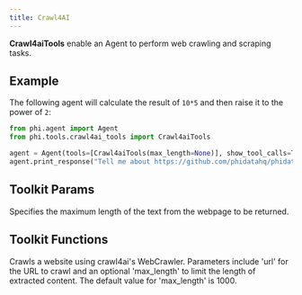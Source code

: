 ```yaml
---
title: Crawl4AI
---
```


**Crawl4aiTools** enable an Agent to perform web crawling and scraping tasks.

## Example

The following agent will calculate the result of `10*5` and then raise it to the power of `2`:

```python cookbook/tools/crawl4ai_tools.py
from phi.agent import Agent
from phi.tools.crawl4ai_tools import Crawl4aiTools

agent = Agent(tools=[Crawl4aiTools(max_length=None)], show_tool_calls=True)
agent.print_response("Tell me about https://github.com/phidatahq/phidata.", markdown=True)
```

## Toolkit Params

<ResponseField name="max_length" type="int" default="1000">
  Specifies the maximum length of the text from the webpage to be returned.
</ResponseField>

## Toolkit Functions

<ResponseField name="web_crawler">
  Crawls a website using crawl4ai's WebCrawler. Parameters include 'url' for the
  URL to crawl and an optional 'max_length' to limit the length of extracted
  content. The default value for 'max_length' is 1000.
</ResponseField>
